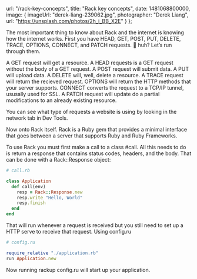 
  url: "/rack-key-concepts",
  title: "Rack key concepts",
  date: 1481068800000,
  image: {
    imageUrl: "derek-liang-239062.jpg",
    photographer: "Derek Liang",
    url: "https://unsplash.com/photos/2h_i_BB_X2E"
  }
};


The most important thing to know about Rack and the internet is knowing how the internet works. First you have HEAD, GET, POST, PUT, DELETE, TRACE, OPTIONS, CONNECT, and PATCH requests. 🤔 huh? Let’s run through them.

A GET request will get a resource. A HEAD requests is a GET request without the body of a GET request. A POST request will submit data. A PUT will upload data. A DELETE will, well, delete a resource. A TRACE request will return the recieved request. OPTIONS will return the HTTP methods that your server supports. CONNECT converts the request to a TCP/IP tunnel, ususally used for SSL. A PATCH request will update do a partial modifications to an already existing resource.

You can see what type of requests a website is using by looking in the network tab in Dev Tools.

Now onto Rack itself. Rack is a Ruby gem that provides a minimal interface that goes between a server that supports Ruby and Ruby Frameworks.

To use Rack you must first make a call to a class #call. All this needs to do is return a response that contains status codes, headers, and the body. That can be done with a Rack::Response object:


```ruby
# call.rb

class Application
  def call(env)
    resp = Rack::Response.new
    resp.write "Hello, World"
    resp.finish
  end
end
```

That will run whenever a request is received but you still need to set up a HTTP serve to receive that request. Using config.ru

```ruby
# config.ru

require_relative "./application.rb"
run Application.new
```

Now running rackup config.ru will start up your application.

